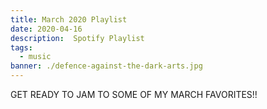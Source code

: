 ```yaml
---
title: March 2020 Playlist
date: 2020-04-16
description:  Spotify Playlist
tags:
  - music
banner: ./defence-against-the-dark-arts.jpg
---
```




GET READY TO JAM TO SOME OF MY MARCH FAVORITES!!

<SpotifyPlayer
  uri="spotify:user:vish4nu:playlist:0stT9zyX518h0XU9HtYq8S"
  size="large"
  theme="black"
  view="list"
/>
